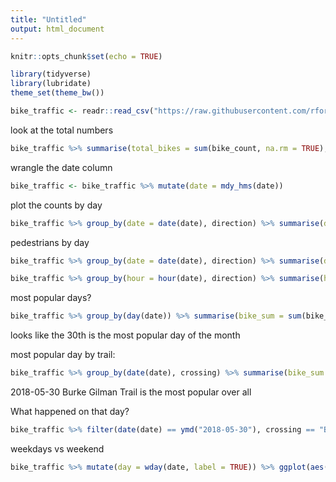 ```yaml
---
title: "Untitled"
output: html_document
---
```


```r
knitr::opts_chunk$set(echo = TRUE)
```

```r
library(tidyverse)
library(lubridate)
theme_set(theme_bw())

bike_traffic <- readr::read_csv("https://raw.githubusercontent.com/rfordatascience/tidytuesday/master/data/2019/2019-04-02/bike_traffic.csv")

```


look at the total numbers
```r
bike_traffic %>% summarise(total_bikes = sum(bike_count, na.rm = TRUE), total_peds = sum(ped_count, na.rm = TRUE))
```


wrangle the date column
```r
bike_traffic <- bike_traffic %>% mutate(date = mdy_hms(date))
```

plot the counts by day
```r
bike_traffic %>% group_by(date = date(date), direction) %>% summarise(daily_count = sum(bike_count, na.rm = TRUE)) %>% ggplot(aes(x = date, y = daily_count)) + geom_line() + facet_wrap(~direction)
```

pedestrians by day
```r
bike_traffic %>% group_by(date = date(date), direction) %>% summarise(daily_count = sum(ped_count, na.rm = TRUE)) %>% ggplot(aes(x = date, y = daily_count)) + geom_line() + facet_wrap(~direction)
```



```r
bike_traffic %>% group_by(hour = hour(date), direction) %>% summarise(hourly_bike = sum(bike_count, na.rm = TRUE), hourly_ped = sum(ped_count, na.rm = TRUE)) %>% gather(key="mode", value = "count", contains("hourly"))%>% ggplot(aes(x = hour, y = count, colour = mode)) + geom_line() + facet_wrap(~direction)
```


most popular days?
```r
bike_traffic %>% group_by(day(date)) %>% summarise(bike_sum = sum(bike_count, na.rm = TRUE)) %>% arrange(desc(bike_sum))
```
looks like the 30th is the most popular day of the month

most popular day by trail:
```r
bike_traffic %>% group_by(date(date), crossing) %>% summarise(bike_sum = sum(bike_count, na.rm = TRUE)) %>% arrange(desc(bike_sum)) 
```

2018-05-30	Burke Gilman Trail is the most popular over all

What happened on that day?
```r
bike_traffic %>% filter(date(date) == ymd("2018-05-30"), crossing == "Burke Gilman Trail") %>% ggplot(aes(x = hour(date), y = bike_count)) + geom_line() + facet_wrap(~direction)
```


weekdays vs weekend
```r
bike_traffic %>% mutate(day = wday(date, label = TRUE)) %>% ggplot(aes(x = day, y = bike_count)) + geom_boxplot()
```

